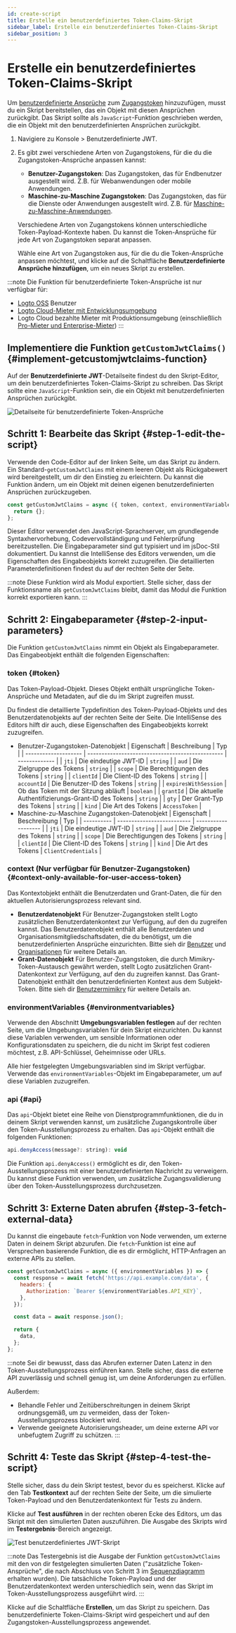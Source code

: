 ```yaml
---
id: create-script
title: Erstelle ein benutzerdefiniertes Token-Claims-Skript
sidebar_label: Erstelle ein benutzerdefiniertes Token-Claims-Skript
sidebar_position: 3
---
```


# Erstelle ein benutzerdefiniertes Token-Claims-Skript

Um [benutzerdefinierte Ansprüche](/developers/custom-token-claims) zum [Zugangstoken](https://auth.wiki/access-token) hinzuzufügen, musst du ein Skript bereitstellen, das ein Objekt mit diesen Ansprüchen zurückgibt. Das Skript sollte als `JavaScript`-Funktion geschrieben werden, die ein Objekt mit den benutzerdefinierten Ansprüchen zurückgibt.

1. Navigiere zu <CloudLink to="/customize-jwt">Konsole > Benutzerdefinierte JWT</CloudLink>.
2. Es gibt zwei verschiedene Arten von Zugangstokens, für die du die Zugangstoken-Ansprüche anpassen kannst:

   - **Benutzer-Zugangstoken**: Das Zugangstoken, das für Endbenutzer ausgestellt wird. Z.B. für Webanwendungen oder mobile Anwendungen.
   - **Maschine-zu-Maschine Zugangstoken**: Das Zugangstoken, das für die Dienste oder Anwendungen ausgestellt wird. Z.B. für [Maschine-zu-Maschine-Anwendungen](/quick-starts/m2m).

   Verschiedene Arten von Zugangstokens können unterschiedliche Token-Payload-Kontexte haben. Du kannst die Token-Ansprüche für jede Art von Zugangstoken separat anpassen.

   Wähle eine Art von Zugangstoken aus, für die du die Token-Ansprüche anpassen möchtest, und klicke auf die Schaltfläche **Benutzerdefinierte Ansprüche hinzufügen**, um ein neues Skript zu erstellen.

:::note
Die Funktion für benutzerdefinierte Token-Ansprüche ist nur verfügbar für:

- [Logto OSS](/logto-oss) Benutzer
- [Logto Cloud-Mieter mit Entwicklungsumgebung](/logto-cloud/tenant-settings#development)
- Logto Cloud bezahlte Mieter mit Produktionsumgebung (einschließlich [Pro-Mieter und Enterprise-Mieter](https://logto.io/pricing))
  :::

## Implementiere die Funktion `getCustomJwtClaims()` \{#implement-getcustomjwtclaims-function}

Auf der **Benutzerdefinierte JWT**-Detailseite findest du den Skript-Editor, um dein benutzerdefiniertes Token-Claims-Skript zu schreiben. Das Skript sollte eine `JavaScript`-Funktion sein, die ein Objekt mit benutzerdefinierten Ansprüchen zurückgibt.

<img
  src="/img/assets/custom-jwt-detail-page.png"
  alt="Detailseite für benutzerdefinierte Token-Ansprüche"
/>

## Schritt 1: Bearbeite das Skript \{#step-1-edit-the-script}

Verwende den Code-Editor auf der linken Seite, um das Skript zu ändern. Ein Standard-`getCustomJwtClaims` mit einem leeren Objekt als Rückgabewert wird bereitgestellt, um dir den Einstieg zu erleichtern. Du kannst die Funktion ändern, um ein Objekt mit deinen eigenen benutzerdefinierten Ansprüchen zurückzugeben.

```jsx
const getCustomJwtClaims = async ({ token, context, environmentVariables }) => {
  return {};
};
```

Dieser Editor verwendet den JavaScript-Sprachserver, um grundlegende Syntaxhervorhebung, Codevervollständigung und Fehlerprüfung bereitzustellen. Die Eingabeparameter sind gut typisiert und im jsDoc-Stil dokumentiert. Du kannst die IntelliSense des Editors verwenden, um die Eigenschaften des Eingabeobjekts korrekt zuzugreifen. Die detaillierten Parameterdefinitionen findest du auf der rechten Seite der Seite.

:::note
Diese Funktion wird als Modul exportiert. Stelle sicher, dass der Funktionsname als `getCustomJwtClaims` bleibt, damit das Modul die Funktion korrekt exportieren kann.
:::

## Schritt 2: Eingabeparameter \{#step-2-input-parameters}

Die Funktion `getCustomJwtClaims` nimmt ein Objekt als Eingabeparameter. Das Eingabeobjekt enthält die folgenden Eigenschaften:

### token \{#token}

Das Token-Payload-Objekt. Dieses Objekt enthält ursprüngliche Token-Ansprüche und Metadaten, auf die du im Skript zugreifen musst.

Du findest die detaillierte Typdefinition des Token-Payload-Objekts und des Benutzerdatenobjekts auf der rechten Seite der Seite. Die IntelliSense des Editors hilft dir auch, diese Eigenschaften des Eingabeobjekts korrekt zuzugreifen.

- Benutzer-Zugangstoken-Datenobjekt
  | Eigenschaft | Beschreibung | Typ |
  | -------------------- | ------------------------------------------------ | ------------- |
  | `jti` | Die eindeutige JWT-ID | `string` |
  | `aud` | Die Zielgruppe des Tokens | `string` |
  | `scope` | Die Berechtigungen des Tokens | `string` |
  | `clientId` | Die Client-ID des Tokens | `string` |
  | `accountId` | Die Benutzer-ID des Tokens | `string` |
  | `expiresWithSession` | Ob das Token mit der Sitzung abläuft | `boolean` |
  | `grantId` | Die aktuelle Authentifizierungs-Grant-ID des Tokens | `string` |
  | `gty` | Der Grant-Typ des Tokens | `string` |
  | `kind` | Die Art des Tokens | `AccessToken` |
- Maschine-zu-Maschine Zugangstoken-Datenobjekt
  | Eigenschaft | Beschreibung | Typ |
  | ---------- | -------------------------- | ------------------- |
  | `jti` | Die eindeutige JWT-ID | `string` |
  | `aud` | Die Zielgruppe des Tokens | `string` |
  | `scope` | Die Berechtigungen des Tokens | `string` |
  | `clientId` | Die Client-ID des Tokens | `string` |
  | `kind` | Die Art des Tokens | `ClientCredentials` |

### context (Nur verfügbar für Benutzer-Zugangstoken) \{#context-only-available-for-user-access-token}

Das Kontextobjekt enthält die Benutzerdaten und Grant-Daten, die für den aktuellen Autorisierungsprozess relevant sind.

- **Benutzerdatenobjekt**
  Für Benutzer-Zugangstoken stellt Logto zusätzlichen Benutzerdatenkontext zur Verfügung, auf den du zugreifen kannst. Das Benutzerdatenobjekt enthält alle Benutzerdaten und Organisationsmitgliedschaftsdaten, die du benötigst, um die benutzerdefinierten Ansprüche einzurichten. Bitte sieh dir [Benutzer](/user-management/user-data) und [Organisationen](/organizations/organization-data) für weitere Details an.
- **Grant-Datenobjekt**
  Für Benutzer-Zugangstoken, die durch Mimikry-Token-Austausch gewährt werden, stellt Logto zusätzlichen Grant-Datenkontext zur Verfügung, auf den du zugreifen kannst. Das Grant-Datenobjekt enthält den benutzerdefinierten Kontext aus dem Subjekt-Token. Bitte sieh dir [Benutzermimikry](/developers/user-impersonation) für weitere Details an.

### environmentVariables \{#environmentvariables}

Verwende den Abschnitt **Umgebungsvariablen festlegen** auf der rechten Seite, um die Umgebungsvariablen für dein Skript einzurichten. Du kannst diese Variablen verwenden, um sensible Informationen oder Konfigurationsdaten zu speichern, die du nicht im Skript fest codieren möchtest, z.B. API-Schlüssel, Geheimnisse oder URLs.

Alle hier festgelegten Umgebungsvariablen sind im Skript verfügbar. Verwende das `environmentVariables`-Objekt im Eingabeparameter, um auf diese Variablen zuzugreifen.

### api \{#api}

Das `api`-Objekt bietet eine Reihe von Dienstprogrammfunktionen, die du in deinem Skript verwenden kannst, um zusätzliche Zugangskontrolle über den Token-Ausstellungsprozess zu erhalten. Das `api`-Objekt enthält die folgenden Funktionen:

```jsx
api.denyAccess(message?: string): void
```

Die Funktion `api.denyAccess()` ermöglicht es dir, den Token-Ausstellungsprozess mit einer benutzerdefinierten Nachricht zu verweigern. Du kannst diese Funktion verwenden, um zusätzliche Zugangsvalidierung über den Token-Ausstellungsprozess durchzusetzen.

## Schritt 3: Externe Daten abrufen \{#step-3-fetch-external-data}

Du kannst die eingebaute `fetch`-Funktion von Node verwenden, um externe Daten in deinem Skript abzurufen. Die `fetch`-Funktion ist eine auf Versprechen basierende Funktion, die es dir ermöglicht, HTTP-Anfragen an externe APIs zu stellen.

```jsx
const getCustomJwtClaims = async ({ environmentVariables }) => {
  const response = await fetch('https://api.example.com/data', {
    headers: {
      Authorization: `Bearer ${environmentVariables.API_KEY}`,
    },
  });

  const data = await response.json();

  return {
    data,
  };
};
```

:::note
Sei dir bewusst, dass das Abrufen externer Daten Latenz in den Token-Ausstellungsprozess einführen kann. Stelle sicher, dass die externe API zuverlässig und schnell genug ist, um deine Anforderungen zu erfüllen.

Außerdem:

- Behandle Fehler und Zeitüberschreitungen in deinem Skript ordnungsgemäß, um zu vermeiden, dass der Token-Ausstellungsprozess blockiert wird.
- Verwende geeignete Autorisierungsheader, um deine externe API vor unbefugtem Zugriff zu schützen.
  :::

## Schritt 4: Teste das Skript \{#step-4-test-the-script}

Stelle sicher, dass du dein Skript testest, bevor du es speicherst. Klicke auf den Tab **Testkontext** auf der rechten Seite der Seite, um die simulierte Token-Payload und den Benutzerdatenkontext für Tests zu ändern.

Klicke auf **Test ausführen** in der rechten oberen Ecke des Editors, um das Skript mit den simulierten Daten auszuführen. Die Ausgabe des Skripts wird im **Testergebnis**-Bereich angezeigt.

<img src="/img/assets/test-custom-jwt-script.png" alt="Test benutzerdefiniertes JWT-Skript" />

:::note
Das Testergebnis ist die Ausgabe der Funktion `getCustomJwtClaims` mit den von dir festgelegten simulierten Daten ("zusätzliche Token-Ansprüche", die nach Abschluss von Schritt 3 im [Sequenzdiagramm](/developers/custom-token-claims/#how-do-custom-token-claims-work) erhalten wurden). Die tatsächliche Token-Payload und der Benutzerdatenkontext werden unterschiedlich sein, wenn das Skript im Token-Ausstellungsprozess ausgeführt wird.
:::

Klicke auf die Schaltfläche **Erstellen**, um das Skript zu speichern. Das benutzerdefinierte Token-Claims-Skript wird gespeichert und auf den Zugangstoken-Ausstellungsprozess angewendet.

